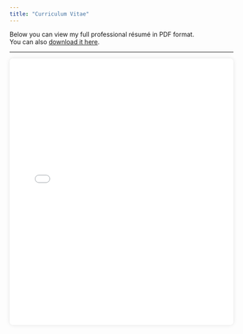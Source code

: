 ```yaml
---
title: "Curriculum Vitae"
---
```


Below you can view my full professional résumé in PDF format.  
You can also [download it here](static/Jader_Ramalho_CV_Canada.pdf){target="_blank"}.

---

<iframe src="static/Jader_Ramalho_CV_Canada.pdf"
        width="100%"
        height="600px"
        style="border:none; box-shadow:0 0 10px rgba(0,0,0,0.1); border-radius:8px;">
</iframe>

